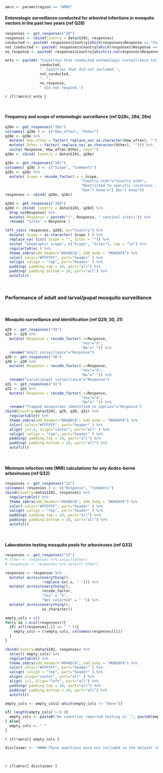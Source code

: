 
```r
amro <- params$region == "AMRO"
```

#### Entomologic surveillance conducted for arboviral infections in mosquito vectors in the past two years (ref Q28)

```r
responses <- get_responses("28")
responses <- cbind(Country = data$SI01, responses)
conducted <- paste0( responses$Country[which(responses$Response == "Yes")], collapse = ", " )
not_conducted <- paste0( responses$Country[which(responses$Response == "No")], collapse = ", " )
no_response <- paste0( responses$Country[which(is.na(responses$Response))], collapse = ", " )

ento <- paste0( "Countries that conducted entomologic surveillance included ",
                conducted,
                ". Countries that did not included ",
                not_conducted,
                ". ",
                no_response,
                " did not respond.")

```

`r if(!amro){ ento }`

<br>
 
#### Frequency and scope of entomologic surveillance (ref Q28c, 28d, 28e)

```r
q28e <- get_responses("28e")
colnames( q28e ) <- c("How_often", "Other")
q28e <- q28e %>%
  mutate( How_often = factor( replace_na( as.character(How_often), ""))) %>%
  mutate( Other = factor( replace_na( as.character(Other), ""))) %>%
  unite( Response, How_often:Other, sep="") 
q28e <- cbind( Country = data$SI01, q28e)

q28c <- get_responses("28c")
colnames( q28c ) <- c("Scope", "Comments")
q28c <- q28c %>%
  mutate( Scope = recode_factor(.x = Scope,
                                   "Country wide"="Country wide",
                                   "Restricted to specific locations . Please specify where:"="Restricted to specific locations",
                                   "Don’t know"="I don’t know"))
responses <- cbind( q28e, q28c)

q28d <- get_responses("28d")
q28d <- cbind( Country = data$SI01, q28d) %>% 
  drop_na(Response) %>%
  mutate( Response = paste0("(", Response, " sentinel sites)")) %>%
  rename( "Sites" = Response )

left_join( responses, q28d, by="Country") %>%
  mutate( Scope = as.character( Scope ) ) %>%
  replace_na( list( Scope = "", Sites = "")) %>%
  unite( "Geographic scope", c("Scope", "Sites"), sep = "\n") %>%
  regulartable( ) %>% 
  theme_zebra(odd_header="#048ECA", odd_body = "#D6EAF8") %>% 
  color( color="#FFFFFF", part="header" ) %>% 
  valign( valign = "top", part="header" ) %>%
  padding( padding.top = 10, part="all") %>%
  padding( padding.bottom = 10, part="all") %>%
  autofit()
```

<br>

### Performance of adult and larval/pupal mosquito surveillance

<br>

#### Mosquito surveillance and identification (ref Q29, 30, 31)

```r
q29 <- get_responses("29")
q29 <- q29 %>% 
  mutate( Response = recode_factor(.x=Response,
                                   "Yes"="X",
                                   "No"=" ")) %>%
  rename("Adult surveillance"="Response") 
q30 <- get_responses("30")
q30 <- q30 %>% 
  mutate( Response = recode_factor(.x=Response,
                                   "Yes"="X",
                                   "No"=" ")) %>%
  rename("Larval/pupal surveillance"="Response")
q31 <- get_responses("31")
q31 <- q31 %>% 
  mutate( Response = recode_factor(.x=Response,
                                   "Yes"="X",
                                   "No"=" ")) %>%
  rename("Trapped mosquitoes identified to species"="Response")
cbind(Country=data$SI01, q29, q30, q31) %>%
  regulartable() %>% 
  theme_zebra(odd_header="#048ECA", odd_body = "#D6EAF8") %>% 
  color( color="#FFFFFF", part="header" ) %>% 
  align( j=2:4, align="center", part="all" ) %>%
  valign( valign = "top", part="header" ) %>%
  padding( padding.top = 10, part="all") %>%
  padding( padding.bottom = 10, part="all") %>%
  autofit()
```

<br>
 
#### Minimum infection rate (MIR) calculations for any _Aedes_-borne arboviruses (ref Q32)

```r
responses <- get_responses("32")
colnames( responses ) <- c("Response", "Comments")
cbind(Country=data$SI01, responses) %>%
  regulartable() %>% 
  theme_zebra(odd_header="#048ECA", odd_body = "#D6EAF8") %>% 
  color( color="#FFFFFF", part="header" ) %>% 
  valign( valign = "top", part="header" ) %>%
  padding( padding.top = 10, part="all") %>%
  padding( padding.bottom = 10, part="all") %>%
  autofit()
```

<br> 

#### Laboratories testing mosquito pools for arboviruses (ref Q33)

```r
responses <- get_responses("33") 
# other <- responses %>% select(Other)
# responses <- responses %>% select(-Other)

responses <- responses %>%
  mutate( across(everything(),
                 ~replace_na(.x, " "))) %>%
  mutate( across(everything(), 
                 recode_factor, 
                 "Yes" = "X", 
                 "Not selected" = " ")) %>%
  mutate( across(everything(),
                 as.character))

empty_cols = c()
for(i in 1:ncol(responses)){
  if( all(responses[,i] == " " )){
    empty_cols = c(empty_cols, colnames(responses)[i])
  }
}

cbind(Country=data$SI01, responses) %>%
  select(-empty_cols) %>% 
  regulartable() %>% 
  theme_zebra(odd_header="#048ECA", odd_body = "#D6EAF8") %>% 
  color( color="#FFFFFF", part="header" ) %>% 
  valign( valign = "top", part="header" ) %>%
  align( align="center", part="all" ) %>%
  align( j=1, align="left", part="all") %>%
  padding( padding.top = 10, part="all") %>%
  padding( padding.bottom = 10, part="all") %>%
  autofit()

empty_cols <- empty_cols[ which(empty_cols != "None")]

if( length(empty_cols) > 0 ){
  empty_cols <- paste0("No countries reported testing at _", paste0(empty_cols, collapse="_, _"), "_.")
} else{
  empty_cols <- " "
}

```

`r if(!amro){ empty_cols }`

```r
disclaimer <- "#### These questions were not included in the dataset shared with AMRO for completion. Please see the Arbovirus Survey Overview for more information."
```

<br>

`r if(amro){ disclaimer }`


